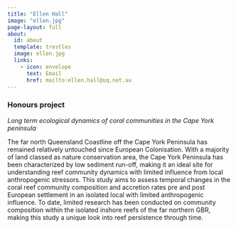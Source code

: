 ```yaml
---
title: "Ellen Hall"
image: "ellen.jpg"
page-layout: full
about:
  id: about
  template: trestles
  image: ellen.jpg
  links:
    - icon: envelope
      text: Email
      href: mailto:ellen.hall@uq.net.au
---
```


### Honours project

*Long term ecological dynamics of coral communities in the Cape York peninsula*

The far north Queensland Coastline off the Cape York Peninsula has remained relatively untouched since European Colonisation. With a majority of land classed as nature conservation area, the Cape York Peninsula has been characterized by low sediment run-off, making it an ideal site for understanding reef community dynamics with limited influence from local anthropogenic stressors. This study aims to assess temporal changes in the coral reef community composition and accretion rates pre and post European settlement in an isolated local with limited anthropogenic influence. To date, limited research has been conducted on community composition within the isolated inshore reefs of the far northern GBR, making this study a unique look into reef persistence through time.